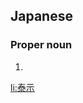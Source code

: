 ==Japanese==
{{ja-kanjitab|たい|し}}

===Proper noun===
{{ja-pos|たいし|proper}}

# {{given name|male|lang=ja|sort=たいし}}

[[li:泰示]]